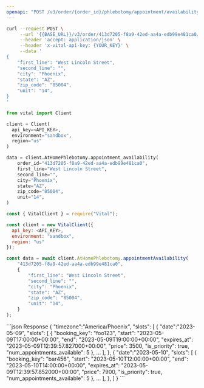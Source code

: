 ```yaml
---
openapi: "POST /v3/order/{order_id}/phlebotomy/appointment/availability"
---
```


<RequestExample>

```bash cURL
curl --request POST \
     --url '{{BASE_URL}}/v3/order/413d7205-f8a9-42ed-aa4a-edb99e481ca0/phlebotomy/appointment/availability' \
     --header 'accept: application/json' \
     --header 'x-vital-api-key: {YOUR_KEY}' \
     --data '
{
    "first_line": "West Lincoln Street",
    "second_line": "",
    "city": "Phoenix",
    "state": "AZ",
    "zip_code": "85004",
    "unit": "14",
}
'
```

```python Python
from vital import Client

client = Client(
  api_key=<API_KEY>,
  environment="sandbox",
  region="us"
)

data = client.AtHomePhlebotomy.appointment_availability(
    order_id="413d7205-f8a9-42ed-aa4a-edb99e481ca0",
    first_line="West Lincoln Street",
    second_line="",
    city="Phoenix",
    state="AZ",
    zip_code="85004",
    unit="14",
)
```

```javascript Node
const { VitalClient } = require("Vital");

const client = new VitalClient({
  api_key: <API_KEY>,
  environment: "sandbox",
  region: "us"
});

const data = await client.AtHomePhlebotomy.appointmentAvailability(
    "413d7205-f8a9-42ed-aa4a-edb99e481ca0",
    {
        "first_line": "West Lincoln Street",
        "second_line": "",
        "city": "Phoenix",
        "state": "AZ",
        "zip_code": "85004",
        "unit": "14",
    }
);
```

</RequestExample>

<ResponseExample>
```json Response
{
    "timezone":"America/Phoenix",
    "slots": [
        {
            "date":"2023-05-09",
            "slots": [
                {
                    "booking_key": "foo123",
                    "start": "2023-05-09T17:00:00+00:00",
                    "end": "2023-05-09T19:00:00+00:00",
                    "expires_at": "2023-05-09T12:39:57.827000+00:00",
                    "price": 3500,
                    "is_priority": true,
                    "num_appointments_available": 5
                },
                ...
            ],
        },
        {
            "date":"2023-05-10",
            "slots": [
                {
                    "booking_key": "bar456",
                    "start": "2023-05-10T12:00:00+00:00",
                    "end": "2023-05-10T14:00:00+00:00",
                    "expires_at": "2023-05-09T12:39:57.852000+00:00",
                    "price": 7900,
                    "is_priority": true,
                    "num_appointments_available": 5
                },
                ...
            ],
        },
    ]
}
```
</ResponseExample>
